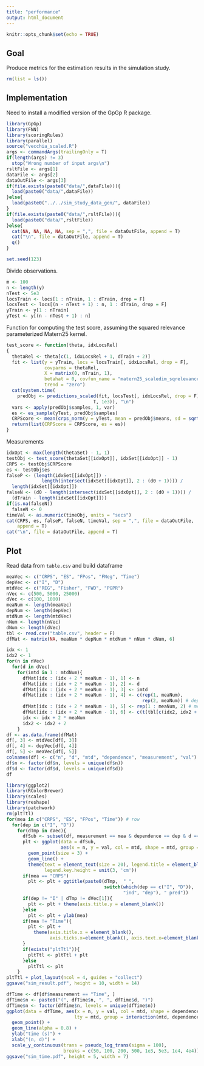 ```yaml
---
title: "performance"
output: html_document
---
```


```r
knitr::opts_chunk$set(echo = TRUE)
```

## Goal

Produce metrics for the estimation results in the simulation study.

```r
rm(list = ls())
```

## Implementation

Need to install a modified version of the GpGp R package.
```r
library(GpGp)
library(FNN)
library(scoringRules)
library(parallel)
source("vecchia_scaled.R")
args <- commandArgs(trailingOnly = T)
if(length(args) != 3)
  stop("Wrong number of input args\n")
rsltFile <- args[1]
dataFile <- args[2]
dataOutFile <- args[3]
if(file.exists(paste0("data/",dataFile))){
  load(paste0("data/",dataFile))
}else{
  load(paste0("../../sim_study_data_gen/", dataFile))
}
if(file.exists(paste0("data/",rsltFile))){
  load(paste0("data/",rsltFile))  
}else{
  cat(NA, NA, NA, NA, sep = ",", file = dataOutFile, append = T)
  cat("\n", file = dataOutFile, append = T)
  q()
}

set.seed(123)
```

Divide observations.
```r
m <- 100
n <- length(y)
nTest <- 5e3
locsTrain <- locs[1 : nTrain, 1 : dTrain, drop = F]
locsTest <- locs[(n - nTest + 1) : n, 1 : dTrain, drop = F]
yTrain <- y[1 : nTrain]
yTest <- y[(n - nTest + 1) : n]
```

Function for computing the test score, assuming the squared relevance parameterized Matern25 kernel.
```r
test_score <- function(theta, idxLocsRel)
{
  thetaRel <- theta[c(1, idxLocsRel + 1, dTrain + 2)]
  fit <- list(y = yTrain, locs = locsTrain[, idxLocsRel, drop = F], 
              covparms = thetaRel, 
              X = matrix(0, nTrain, 1), 
              betahat = 0, covfun_name = "matern25_scaledim_sqrelevance", 
              trend = "zero")
  cat(system.time(
    predObj <- predictions_scaled(fit, locsTest[, idxLocsRel, drop = F], m, 
                                T, 1e3)), "\n")
  vars <- apply(predObj$samples, 1, var)
  es <- es_sample(yTest, predObj$samples)
  CRPScore <- mean(crps_norm(y = yTest, mean = predObj$means, sd = sqrt(vars)))
  return(list(CRPScore = CRPScore, es = es))
}
```

Measurements
```r
idxOpt <- max(length(thetaSet) - 1, 1)
testObj <- test_score(thetaSet[[idxOpt]], idxSet[[idxOpt]] - 1)
CRPS <- testObj$CRPScore
es <- testObj$es
falseP <- (length(idxSet[[idxOpt]]) - 
             length(intersect(idxSet[[idxOpt]], 2 : (d0 + 1)))) / 
  length(idxSet[[idxOpt]])
falseN <- (d0 - length(intersect(idxSet[[idxOpt]], 2 : (d0 + 1)))) / 
  (dTrain - length(idxSet[[idxOpt]]))
if(is.na(falseN))
  falseN <- 0
timeVal <- as.numeric(timeObj, units = "secs")
cat(CRPS, es, falseP, falseN, timeVal, sep = ",", file = dataOutFile, 
    append = T)
cat("\n", file = dataOutFile, append = T)
```


## Plot

Read data from `table.csv` and build dataframe
```r
meaVec <- c("CRPS", "ES", "FPos", "FNeg", "Time")
depVec <- c("I", "D")
mtdVec <- c("REG", "Fisher", "FWD", "PGPR")
nVec <- c(500, 5000, 25000)
dVec <- c(100, 1000)
meaNum <- length(meaVec)
depNum <- length(depVec)
mtdNum <- length(mtdVec)
nNum <- length(nVec)
dNum <- length(dVec)
tbl <- read.csv("table.csv", header = F)
dfMat <- matrix(NA, meaNum * depNum * mtdNum * nNum * dNum, 6)

idx <- 1
idx2 <- 1
for(n in nVec)
  for(d in dVec)
    for(imtd in 1 : mtdNum){
      dfMat[idx : (idx + 2 * meaNum - 1), 1] <- n
      dfMat[idx : (idx + 2 * meaNum - 1), 2] <- d
      dfMat[idx : (idx + 2 * meaNum - 1), 3] <- imtd
      dfMat[idx : (idx + 2 * meaNum - 1), 4] <- c(rep(1, meaNum), 
                                                  rep(2, meaNum)) # dependency
      dfMat[idx : (idx + 2 * meaNum - 1), 5] <- rep(1 : meaNum, 2) # measurement
      dfMat[idx : (idx + 2 * meaNum - 1), 6] <- c(t(tbl[c(idx2, idx2 + 1), ]))
      idx <- idx + 2 * meaNum
      idx2 <- idx2 + 2
    }
df <- as.data.frame(dfMat)
df[, 3] <- mtdVec[df[, 3]]
df[, 4] <- depVec[df[, 4]]
df[, 5] <- meaVec[df[, 5]]
colnames(df) <- c("n", "d", "mtd", "dependence", "measurement", "val")
df$n <- factor(df$n, levels = unique(df$n))
df$d <- factor(df$d, levels = unique(df$d))
df
```

```r
library(ggplot2)
library(RColorBrewer)
library(scales)
library(reshape)
library(patchwork)
rm(pltTtl)
for(mea in c("CRPS", "ES", "FPos", "Time")) # row
  for(dep in c("I", "D"))
    for(dTmp in dVec){
      dfSub <- subset(df, measurement == mea & dependence == dep & d == dTmp)
      plt <- ggplot(data = dfSub, 
                    aes(x = n, y = val, col = mtd, shape = mtd, group = mtd)) +
        geom_point(size = 3) + 
        geom_line() +
        theme(text = element_text(size = 20), legend.title = element_blank(),
              legend.key.height = unit(3, 'cm'))
      if(mea == "CRPS")
        plt <- plt + ggtitle(paste0(dTmp,  " ",
                                    switch(which(dep == c("I", "D")), 
                                           "ind", "dep"), " pred"))
      if(dep != "I" | dTmp != dVec[1]){
        plt <- plt + theme(axis.title.y = element_blank())
      }else
        plt <- plt + ylab(mea)
      if(mea != "Time"){
        plt <- plt + 
          theme(axis.title.x = element_blank(), 
                axis.ticks.x=element_blank(), axis.text.x=element_blank())
      }
      if(exists("pltTtl")){
        pltTtl <- pltTtl + plt
      }else
        pltTtl <- plt
    }
pltTtl + plot_layout(ncol = 4, guides = "collect")
ggsave("sim_result.pdf", height = 10, width = 14)
```

```r
dfTime <- df[df$measurement == "Time", ]
dfTime$n <- paste0("(", dfTime$n, ", ", dfTime$d, ")")
dfTime$n <- factor(dfTime$n, levels = unique(dfTime$n))
ggplot(data = dfTime, aes(x = n, y = val, col = mtd, shape = dependence, 
                         lty = mtd, group = interaction(mtd, dependence))) +
  geom_point() + 
  geom_line(alpha = 0.8) +
  ylab("time (s)") + 
  xlab("(n, d)") +
  scale_y_continuous(trans = pseudo_log_trans(sigma = 100), 
                     breaks = c(50, 100, 200, 500, 1e3, 5e3, 1e4, 4e4)) 
ggsave("sim_time.pdf", height = 5, width = 7)
```

